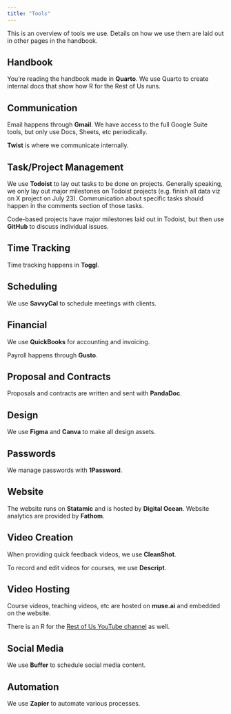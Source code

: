 ```yaml
---
title: "Tools"
---
```


This is an overview of tools we use. Details on how we use them are laid out in other pages in the handbook.

## Handbook

You're reading the handbook made in **Quarto**. We use Quarto to create internal docs that show how R for the Rest of Us runs. 

## Communication

Email happens through **Gmail**. We have access to the full Google Suite tools, but only use Docs, Sheets, etc periodically. 

**Twist** is where we communicate internally. 

## Task/Project Management

We use **Todoist** to lay out tasks to be done on projects. Generally speaking, we only lay out major milestones on Todoist projects (e.g. finish all data viz on X project on July 23). Communication about specific tasks should happen in the comments section of those tasks. 

Code-based projects have major milestones laid out in Todoist, but then use **GitHub** to discuss individual issues. 

## **Time Tracking**

Time tracking happens in **Toggl**.

## Scheduling

We use **SavvyCal** to schedule meetings with clients.

## Financial

We use **QuickBooks** for accounting and invoicing. 

Payroll happens through **Gusto**.

## Proposal and Contracts

Proposals and contracts are written and sent with **PandaDoc**.

## Design

We use **Figma** and **Canva** to make all design assets.

## Passwords

We manage passwords with **1Password**.

## Website

The website runs on **Statamic** and is hosted by **Digital Ocean**. Website analytics are provided by **Fathom**.

## Video Creation

When providing quick feedback videos, we use **CleanShot**.

To record and edit videos for courses, we use **Descript**.

## Video Hosting

Course videos, teaching videos, etc are hosted on **muse.ai** and embedded on the website.

There is an R for the [Rest of Us YouTube channel](https://www.youtube.com/@rfortherestofus) as well.

## Social Media

We use **Buffer** to schedule social media content.

## Automation

We use **Zapier** to automate various processes. 
